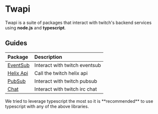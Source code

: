 
# Twapi

Twapi is a suite of packages that interact with twitch's backend services using **node.js** and **typescript**.

## Guides

| Package                         | Description                   |
| :------------------------------ | :---------------------------- |
| [EventSub](eventsub/quickstart) | Interact with twitch eventsub |
| [Helix Api](helix/quickstart)   | Call the twitch helix api     |
| [PubSub](pubsub/quickstart)     | Interact with twitch pubsub   |
| [Chat](chat/quickstart)         | Interact with twitch irc chat |

<Callout>
  We tried to leverage typescript the most so it is **recommended** to use
  typescript with any of the above libraries.
</Callout>
